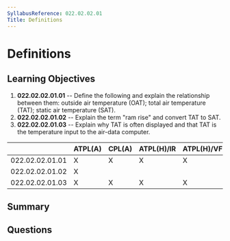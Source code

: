 ```yaml
---
SyllabusReference: 022.02.02.01
Title: Definitions
---
```


# Definitions

## Learning Objectives

1.  **022.02.02.01.01** -- Define the following and explain the relationship
    between them: outside air temperature (OAT); total air temperature (TAT);
    static air temperature (SAT).
2.  **022.02.02.01.02** -- Explain the term "ram rise" and convert TAT to SAT.
3.  **022.02.02.01.03** -- Explain why TAT is often displayed and that TAT is the
    temperature input to the air-data computer.

|                 | ATPL(A) | CPL(A) | ATPL(H)/IR | ATPL(H)/VFR | CPL(H) | IR | CBIR(A) |
| --------------- | ------- | ------ | ---------- | ----------- | ------ | -- | ------- |
| 022.02.02.01.01 | X       | X      | X          | X           | X      | X  | X       |
| 022.02.02.01.02 | X       |        |            |             |        | X  |         |
| 022.02.02.01.03 | X       | X      | X          | X           | X      | X  | X       |

## Summary

## Questions
